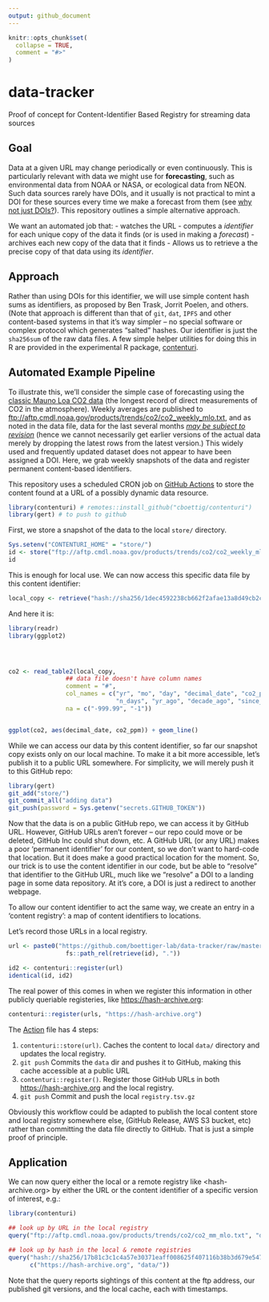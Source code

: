 ```yaml
---
output: github_document
---
```


<!-- README.md is generated from README.Rmd. Please edit that file -->

```r
knitr::opts_chunk$set(
  collapse = TRUE,
  comment = "#>"
)
```

# data-tracker

Proof of concept for Content-Identifier Based Registry for streaming data sources

## Goal

Data at a given URL may change periodically or even continuously.  This is particularly relevant with data
we might use for **forecasting**, such as environmental data from NOAA or NASA, or ecological data from NEON.
Such data sources rarely have DOIs, and it usually is not practical to mint a DOI for these sources every
time we make a forecast from them (see [why not just DOIs?](#DOIs?)). This repository outlines a simple
alternative approach.  


We want an automated job that:
- watches the URL
- computes a *identifier* for each unique copy of the data it finds (or is used in making a *forecast*)
- archives each new copy of the data that it finds
- Allows us to retrieve a the precise copy of that data using its *identifier*.


## Approach

Rather than using DOIs for this identifier, we will use simple content hash sums as identifiers, as proposed by Ben Trask, Jorrit Poelen, and others.  (Note that approach is different than that of `git`, `dat`, `IPFS` and other content-based systems in that it's way simpler -- no special software or complex protocol which generates "salted" hashes.  Our identifier is just the `sha256sum` of the raw data files.  A few simple helper utilities for doing this in R are provided in the experimental R package, [contenturi](https://github.com/cboettig/contenturi).  

## Automated Example Pipeline

To illustrate this, we'll consider the simple case of forecasting using the [classic Mauno Loa CO2 data](https://www.esrl.noaa.gov/gmd/ccgg/trends/data.html) (the longest record of direct measurements of CO2 in the atmosphere).  Weekly averages are published to  <ftp://aftp.cmdl.noaa.gov/products/trends/co2/co2_weekly_mlo.txt>, and as noted in the data file, data for the last several months [*may be subject to revision*](https://www.esrl.noaa.gov/gmd/ccgg/trends/trends_log.html) (hence we cannot necessarily get earlier versions of the actual data merely by dropping the latest rows from the latest version.)  This widely used and frequently updated dataset does not appear to have been assigned a DOI. Here, we grab weekly snapshots of the data and register permanent content-based identifiers.


This repository uses a scheduled CRON job on [GitHub Actions](https://github.com/boettiger-lab/data-tracker/actions/) to
store the content found at a URL of a possibly dynamic data resource.  


```r
library(contenturi) # remotes::install_github("cboettig/contenturi")
library(gert) # to push to github
```


First, we store a snapshot of the data to the local `store/` directory.  

```r
Sys.setenv("CONTENTURI_HOME" = "store/")
id <- store("ftp://aftp.cmdl.noaa.gov/products/trends/co2/co2_weekly_mlo.txt")
id
```

This is enough for local use. We can now access this specific data file by this content identifier:

```r
local_copy <- retrieve("hash://sha256/1dec4592238cb662f2afae13a8d49cb2caf90967e3b362e5cf868c3773db64f9")

```

And here it is:

```r
library(readr)
library(ggplot2)




co2 <- read_table2(local_copy, 
                ## data file doesn't have column names
                comment = "#",
                col_names = c("yr", "mo", "day", "decimal_date", "co2_ppm", 
                              "n_days", "yr_ago", "decade_ago", "since_1800"),
                na = c("-999.99", "-1")) 


ggplot(co2, aes(decimal_date, co2_ppm)) + geom_line()  
```


While we can access our data by this content identifier, so far our snapshot copy exists
only on our local machine. To make it a bit more accessible, let's publish it to a public
URL somewhere. For simplicity, we will merely push it to this GitHub repo: 

```r
library(gert)
git_add("store/")
git_commit_all("adding data")
git_push(password = Sys.getenv("secrets.GITHUB_TOKEN"))
```

Now that the data is on a public GitHub repo, we can access it by GitHub URL.  However, GitHub URLs aren't forever -- our repo could move or be deleted, GitHub Inc could shut down, etc. A GitHub URL (or any URL) makes a poor 'permanent identifier' for our content, so we don't want to hard-code that location.  But it does make a good practical location for the moment.  So, our trick is to use the content identifier in our code, but be able to "resolve" that identifier to the GitHub URL, much like we "resolve" a DOI to a landing page in some data repository.  At it's core, a DOI is just a redirect to another webpage.  

To allow our content identifier to act the same way, we create an entry in a 'content registry': a map of content identifiers to locations.  


Let's record those URLs in a local registry.

```r
url <- paste0("https://github.com/boettiger-lab/data-tracker/raw/master/",
                fs::path_rel(retrieve(id), "."))

id2 <- contenturi::register(url)
identical(id, id2)
```


The real power of this comes in when we register this information in other publicly queriable registeries, like <https://hash-archive.org>:

```r
contenturi::register(urls, "https://hash-archive.org")
```






The [Action](.github/workflows/rocker.yml) file has 4 steps:

1. `contenturi::store(url)`.  Caches the content to local `data/` directory and updates the local registry.
2. `git push` Commits the `data` dir and pushes it to GitHub, making this cache accessible at a public URL
3. `contenturi::register()`.  Register those GitHub URLs in both <https://hash-archive.org> and the local registry.
4. `git push` Commit and push the local `registry.tsv.gz`

Obviously this workflow could be adapted to publish the local content store and local registry somewhere else, (GitHub Release,
AWS S3 bucket, etc) rather than committing the data file directly to GitHub.  That is just a simple proof of principle. 


## Application

We can now query either the local or a remote registry like <hash-archive.org> by either the URL or the content identifier of
a specific version of interest, e.g.:

```r
library(contenturi)
```


```r
## look up by URL in the local registry
query("ftp://aftp.cmdl.noaa.gov/products/trends/co2/co2_mm_mlo.txt", "data/")
```


```r
## look up by hash in the local & remote registries
query("hash://sha256/17b81c3c1c4a57e30371eaff008625f407116b38b3d679e547ac8fcbec73e1cb",
      c("https://hash-archive.org", "data/"))
```

Note that the query reports sightings of this content at the ftp address, our published git versions, and the local cache, each with timestamps.
